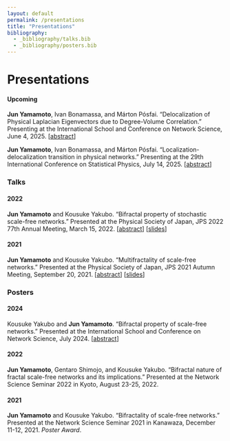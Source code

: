 ```yaml
---
layout: default
permalink: /presentations
title: "Presentations"
bibliography:
  - _bibliography/talks.bib
  - _bibliography/posters.bib
---
```


# Presentations

#### Upcoming

**Jun Yamamoto**, Ivan Bonamassa, and Márton Pósfai. “Delocalization of
Physical Laplacian Eigenvectors due to Degree-Volume Correlation.”
Presenting at the International School and Conference on Network
Science, June 4, 2025.
\[[abstract](./assets/files/abstract/netsci2025_abstract.pdf)\]

**Jun Yamamoto**, Ivan Bonamassa, and Márton Pósfai.
“Localization-delocalization transition in physical networks.”
Presenting at the 29th International Conference on Statistical Physics,
July 14, 2025.
\[[abstract](./assets/files/abstract/statphys29_abstract.pdf)\]

### Talks

#### 2022

**Jun Yamamoto** and Kousuke Yakubo. “Bifractal property of stochastic
scale-free networks.” Presented at the Physical Society of Japan, JPS
2022 77th Annual Meeting, March 15, 2022.
\[[abstract](./assets/files/abstract/jps2022spring_abstract.pdf)\]
\[[slides](./assets/files/slides/jps2022spring.pdf)\]

#### 2021

**Jun Yamamoto** and Kousuke Yakubo. “Multifractality of scale-free
networks.” Presented at the Physical Society of Japan, JPS 2021 Autumn
Meeting, September 20, 2021.
\[[abstract](./assets/files/abstract/jps2021autumn_abstract.pdf)\]
\[[slides](./assets/files/slides/jps2021autumn.pdf)\]

### Posters

#### 2024

Kousuke Yakubo and **Jun Yamamoto**. “Bifractal property of scale-free
networks.” Presented at the International School and Conference on
Network Science, July 2024.
\[[abstract](./assets/files/abstract/netsci2024_abstract.pdf)\]

#### 2022

**Jun Yamamoto**, Gentaro Shimojo, and Kousuke Yakubo. “Bifractal nature
of fractal scale-free networks and its implications.” Presented at the
Network Science Seminar 2022 in Kyoto, August 23-25, 2022.

#### 2021

**Jun Yamamoto** and Kousuke Yakubo. “Bifractality of scale-free
networks.” Presented at the Network Science Seminar 2021 in Kanawaza,
December 11-12, 2021. *Poster Award*.